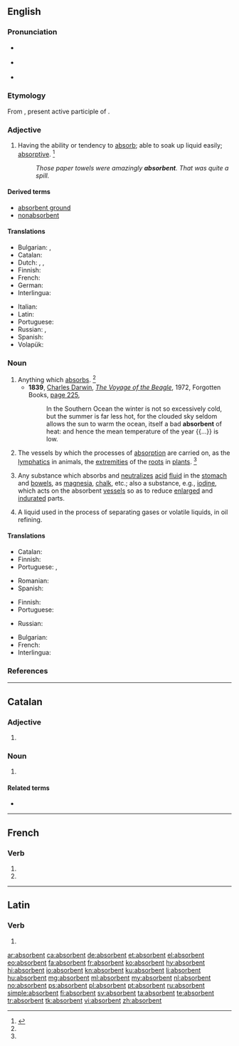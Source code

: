 ==English==

===Pronunciation===
* {{a|RP}} {{IPA|/əbˈsɔː.bn̩t/|/əbˈzɔː.bn̩t/|lang=en}}
* {{a|US}} {{IPA|/æbˈsɔr.bn̩t/|/æbˈzɔr.bn̩t/|/əbˈsɔr.bn̩t/|/əbˈzɔr.bn̩t/|lang=en}}
* {{audio|en-us-absorbent.ogg|Audio (US)|lang=en}}

===Etymology===
From {{etyl|la|en}} {{m|la|absorbēns}}, present active participle of {{m|la|absorbeō||absorb}}.

===Adjective===
{{en-adj}}

# Having the ability or tendency to [[absorb]]; able to soak up liquid easily; [[absorptive]]. {{defdate|First attested in the early 18<sup>th</sup> century.}}<ref name=SOED>{{R:SOED5|page=9}}</ref>
#: ''Those paper towels were amazingly '''absorbent'''. That was quite a spill.''

====Derived terms====
* [[absorbent ground]]
* [[nonabsorbent]]

====Translations====
{{trans-top|absorbing}}
* Bulgarian: {{t+|bg|попиващ}}, {{t+|bg|поглъщащ}}
* Catalan: {{t+|ca|absorbent}}
* Dutch: {{t+|nl|absorberend}}, {{t+|nl|wateropnemend}}, {{t|nl|opzuigend}}
* Finnish: {{t|fi|imukykyinen}}
* French: {{t+|fr|absorbant}}
* German: {{t|de|saugfähig}}
* Interlingua: {{t|ia|absorbente}}
{{trans-mid}}
* Italian: {{t|it|assorbente}}
* Latin: {{t|la|absorbens}}
* Portuguese: {{t+|pt|absorvente}}
* Russian: {{t+|ru|абсорбирующий|tr=absorbirújuščij}}, {{t+|ru|гигроскопичный|tr=gigroskopíčnyj}}
* Spanish: {{t+|es|absorbente}}
* Volapük: {{t|vo|nüsugik}}
{{trans-bottom}}

===Noun===
{{en-noun}}

# Anything which [[absorbs]]. {{defdate|First attested in the early 18<sup>th</sup> century.}}<ref name=SOED/>
#* '''1839''', [[w:Charles_Darwin|Charles Darwin]], ''[[w:The Voyage of the Beagle|The Voyage of the Beagle]]'', 1972, Forgotten Books, [http://books.google.com.au/books?id=HalyPrin8MAC&pg=PA225&dq=%22The+ocean,+itself+a+bad+absorbent+of+heat%22&hl=en&ei=tKLOTaCeLYyOvQOE0pCeBg&sa=X&oi=book_result&ct=result&resnum=1&ved=0CDkQ6AEwAA#v=onepage&q=%22The%20ocean%2C%20itself%20a%20bad%20absorbent%20of%20heat%22&f=false page 225],
#*: In the Southern Ocean the winter is not so excessively cold, but the summer is far less hot, for the clouded sky seldom allows the sun to warm the ocean, itself a bad '''absorbent''' of heat: and hence the mean temperature of the year {{...}} is low.
# {{context|physiology|pluralized|now|rare|lang=en}} The vessels by which the processes of [[absorption]] are carried on, as the [[lymphatics]] in animals, the [[extremities]] of the [[roots]] in [[plants]]. {{defdate|First attested in the mid 18<sup>th</sup> century.}}<ref name=SOED/>
# {{context|medicine|lang=en}} Any substance which absorbs and [[neutralize]]s [[acid]] [[fluid]] in the [[stomach]] and [[bowels]], as [[magnesia]], [[chalk]], etc.; also a substance, e.g., [[iodine]], which acts on the absorbent [[vessels]] so as to reduce [[enlarged]] and [[indurate]]d parts.
# {{context|chemistry|lang=en}} A liquid used in the process of separating gases or volatile liquids, in oil refining.

====Translations====
{{trans-top|anything which absorbs}}
* Catalan: {{t+|ca|absorbent|m}}
* Finnish: {{t|fi|absorbentti}}
* Portuguese: {{t|pt|absorvente|m}}, {{t|pt|absorvedor}}
{{trans-mid}}
* Romanian: {{t+|ro|absorbant|m}}
* Spanish: {{t+|es|absorbente|m}}
{{trans-bottom}}

{{trans-top|substance which absorbs and neutralizes acid fluid}}
* Finnish: {{t|fi|absorbentti}}
* Portuguese: {{t|pt|antiácido|m}}
{{trans-mid}}
* Russian: {{t+|ru|абсорбент|m|tr=absorbént}}
{{trans-bottom}}

{{checktrans-top}}
* Bulgarian: {{t-check|bg|поглътител}}
* French: {{t+check|fr|absorbant|m}}
* Interlingua: {{qualifier|1}} {{t-check|ia|absorbente}}
{{trans-mid}}
{{trans-bottom}}

===References===
<references/>

----

==Catalan==

===Adjective===
{{ca-adj|mf}}

# {{l/en|absorbent}}

===Noun===
{{ca-noun|m}}

# {{l/en|absorbent}}

====Related terms====
* {{l/ca|absorbir}}

----

==French==

===Verb===
{{fr-verb-form}}

# {{inflection of|absorber||3|p|pres|indc|lang=fr}}
# {{inflection of|absorber||3|p|pres|subj|lang=fr}}

----

==Latin==

===Verb===
{{la-verb-form|absorbent}}

# {{inflection of|absorbeō||3|p|pres|actv|indc|lang=la}}

[[ar:absorbent]]
[[ca:absorbent]]
[[de:absorbent]]
[[et:absorbent]]
[[el:absorbent]]
[[eo:absorbent]]
[[fa:absorbent]]
[[fr:absorbent]]
[[ko:absorbent]]
[[hy:absorbent]]
[[hi:absorbent]]
[[io:absorbent]]
[[kn:absorbent]]
[[ku:absorbent]]
[[li:absorbent]]
[[hu:absorbent]]
[[mg:absorbent]]
[[ml:absorbent]]
[[my:absorbent]]
[[nl:absorbent]]
[[no:absorbent]]
[[ps:absorbent]]
[[pl:absorbent]]
[[pt:absorbent]]
[[ru:absorbent]]
[[simple:absorbent]]
[[fi:absorbent]]
[[sv:absorbent]]
[[ta:absorbent]]
[[te:absorbent]]
[[tr:absorbent]]
[[tk:absorbent]]
[[vi:absorbent]]
[[zh:absorbent]]